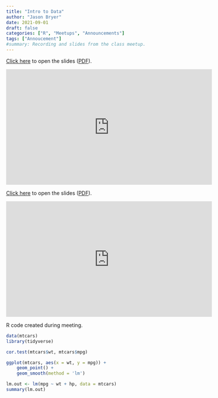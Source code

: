 ```yaml
---
title: "Intro to Data"
author: "Jason Bryer"
date: 2021-09-01
draft: false
categories: ["R", "Meetups", "Announcements"]
tags: ["Annoucement"]
#summary: Recording and slides from the class meetup.
---
```



[Click here](/slides/01-Intro_to_Data.html#1) to open the slides ([PDF](https://github.com/jbryer/DATA606Fall2021/blob/master/Slides/01-Intro_to_Data.pdf)). 

<iframe width="560" height="315" src="https://www.youtube.com/embed/vPrVpIwTgh8" title="YouTube video player" frameborder="0" allow="accelerometer; autoplay; clipboard-write; encrypted-media; gyroscope; picture-in-picture" allowfullscreen></iframe>

<!--more-->

[Click here](/slides/01-Intro_to_Data.html#1) to open the slides ([PDF](https://github.com/jbryer/DATA606Fall2021/blob/master/Slides/01-Intro_to_Data.pdf)). 

<iframe width="560" height="315" src="https://www.youtube.com/embed/vPrVpIwTgh8" title="YouTube video player" frameborder="0" allow="accelerometer; autoplay; clipboard-write; encrypted-media; gyroscope; picture-in-picture" allowfullscreen></iframe>


R code created during meeting.

```r
data(mtcars)
library(tidyverse)

cor.test(mtcars$wt, mtcars$mpg)

ggplot(mtcars, aes(x = wt, y = mpg)) + 
	geom_point() +
	geom_smooth(method = 'lm')

lm.out <- lm(mpg ~ wt + hp, data = mtcars)
summary(lm.out)
```
